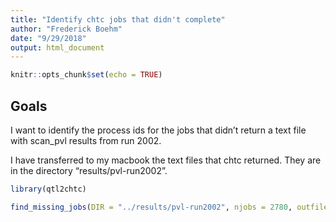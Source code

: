 ```yaml
---
title: "Identify chtc jobs that didn't complete"
author: "Frederick Boehm"
date: "9/29/2018"
output: html_document
---
```


```r
knitr::opts_chunk$set(echo = TRUE)
```

## Goals

I want to identify the process ids for the jobs that didn't return a text file with scan_pvl results from run 2002.

I have transferred to my macbook the text files that chtc returned. They are in the directory "results/pvl-run2002".

```r
library(qtl2chtc)
```

```r
find_missing_jobs(DIR = "../results/pvl-run2002", njobs = 2780, outfile = "../results/bad-jobs-pvl-run2002")
```


